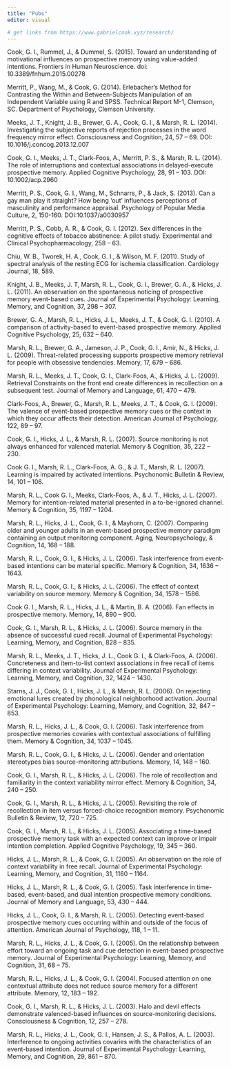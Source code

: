 ```yaml
---
title: "Pubs"
editor: visual

# get links from https://www.gabrielcook.xyz/research/
---
```



Cook, G. I., Rummel, J., & Dummel, S. (2015). Toward an understanding of motivational influences on prospective memory using value-added intentions. Frontiers in Human Neuroscience. doi: 10.3389/fnhum.2015.00278
 
Merritt, P., Wang, M., & Cook, G. (2014). Erlebacher’s Method for Contrasting the Within and Between-Subjects Manipulation of an Independent Variable using R and SPSS. Technical Report M-1, Clemson, SC. Department of Psychology, Clemson University.

Meeks, J. T., Knight, J. B., Brewer, G. A., Cook, G. I., & Marsh, R. L. (2014). Investigating the subjective reports of rejection processes in the word frequency mirror effect. Consciousness and Cognition, 24, 57 – 69. DOI: 10.1016/j.concog.2013.12.007
 
Cook, G. I., Meeks, J. T., Clark-Foos, A., Merritt, P. S., & Marsh, R. L. (2014). The role of interruptions and contextual associations in delayed-execute prospective memory. Applied Cognitive Psychology, 28, 91 – 103. DOI: 10.1002/acp.2960

Merritt, P. S., Cook, G. I., Wang, M., Schnarrs, P., & Jack, S. (2013). Can a gay man play it straight? How being ‘out’ influences perceptions of masculinity and performance appraisal. Psychology of Popular Media Culture, 2, 150-160. DOI:10.1037/a0030957

Merritt, P. S., Cobb, A. R., & Cook, G. I. (2012). Sex differences in the cognitive effects of tobacco abstinence: A pilot study. Experimental and Clinical Psychopharmacology, 258 – 63.
 
Chiu, W. B., Tworek, H. A., Cook, G. I., & Wilson, M. F. (2011). Study of spectral analysis of the resting ECG for ischemia classification. Cardiology Journal, 18, 589.
 
Knight, J. B., Meeks, J. T, Marsh, R. L., Cook, G. I., Brewer, G. A., & Hicks, J. L. (2011). An observation on the spontaneous noticing of prospective memory event-based cues. Journal of Experimental Psychology: Learning, Memory, and Cognition, 37, 298 – 307.
 
Brewer, G. A., Marsh, R. L., Hicks, J. L., Meeks, J. T., & Cook, G. I. (2010). A comparison of activity-based to event-based prospective memory. Applied Cognitive Psychology, 25, 632 – 640.
 
Marsh, R. L., Brewer, G. A., Jameson, J. P., Cook, G. I., Amir, N., & Hicks, J. L. (2009). Threat-related processing supports prospective memory retrieval for people with obsessive tendencies. Memory, 17, 679 – 686.
 
Marsh, R. L., Meeks, J. T., Cook, G. I., Clark-Foos, A., & Hicks, J. L. (2009). Retrieval Constraints on the front end create differences in recollection on a subsequent test. Journal of Memory and Language, 61, 470 – 479.
 
Clark-Foos, A., Brewer, G., Marsh, R. L., Meeks, J. T., & Cook, G. I. (2009). The valence of event-based prospective memory cues or the context in which they occur affects their detection. American Journal of Psychology, 122, 89 – 97.
 
Cook, G. I., Hicks, J. L., & Marsh, R. L. (2007). Source monitoring is not always enhanced for valenced material. Memory & Cognition, 35, 222 – 230.

Cook G. I., Marsh, R. L., Clark-Foos, A. G., & J. T., Marsh, R. L. (2007). Learning is impaired by activated intentions. Psychonomic Bulletin & Review, 14, 101 – 106.
 
Marsh, R. L., Cook G. I., Meeks, Clark-Foos, A., & J. T., Hicks, J. L. (2007). Memory for intention-related material presented in a to-be-ignored channel. Memory & Cognition, 35, 1197 – 1204.
 
Marsh, R. L., Hicks, J. L., Cook, G. I., & Mayhorn, C. (2007). Comparing older and younger adults in an event-based prospective memory paradigm containing an output monitoring component. Aging, Neuropsychology, & Cognition, 14, 168 – 188.

Marsh, R. L., Cook, G. I., & Hicks, J. L. (2006). Task interference from event-based intentions can be material specific. Memory & Cognition, 34, 1636 – 1643.
 
Marsh, R. L., Cook, G. I., & Hicks, J. L. (2006). The effect of context variability on source memory. Memory & Cognition, 34, 1578 – 1586.
 
Cook G. I., Marsh, R. L., Hicks, J. L., & Martin, B. A. (2006). Fan effects in prospective memory. Memory, 14, 890 – 900.
 
Cook, G. I., Marsh, R. L., & Hicks, J. L. (2006). Source memory in the absence of successful cued recall. Journal of Experimental Psychology: Learning, Memory, and Cognition, 828 – 835.
 
Marsh, R. L., Meeks, J. T., Hicks, J. L., Cook G. I., & Clark-Foos, A. (2006). Concreteness and item-to-list context associations in free recall of items differing in context variability. Journal of Experimental Psychology: Learning, Memory, and Cognition, 32, 1424 – 1430.
 
Starns, J. J., Cook, G. I., Hicks, J. L., & Marsh, R. L. (2006). On rejecting emotional lures created by phonological neighborhood activation. Journal of Experimental Psychology: Learning, Memory, and Cognition, 32, 847 – 853.
 
Marsh, R. L., Hicks, J. L., & Cook, G. I. (2006). Task interference from prospective memories covaries with contextual associations of fulfilling them. Memory & Cognition, 34, 1037 – 1045.
 
Marsh, R. L., Cook, G. I., & Hicks, J. L. (2006). Gender and orientation stereotypes bias source-monitoring attributions. Memory, 14, 148 – 160.

Cook, G. I., Marsh, R. L., & Hicks, J. L. (2006). The role of recollection and familiarity in the context variability mirror effect. Memory & Cognition, 34, 240 – 250.
 
Cook, G. I., Marsh, R. L., & Hicks, J. L. (2005). Revisiting the role of recollection in item versus forced-choice recognition memory. Psychonomic Bulletin & Review, 12, 720 – 725.
 
Cook, G. I., Marsh, R. L., & Hicks, J. L. (2005). Associating a time-based prospective memory task with an expected context can improve or impair intention completion. Applied Cognitive Psychology, 19, 345 – 360.
 
Hicks, J. L., Marsh, R. L., & Cook, G. I. (2005). An observation on the role of context variability in free recall. Journal of Experimental Psychology: Learning, Memory, and Cognition, 31, 1160 – 1164.
 
Hicks, J. L., Marsh, R. L., & Cook, G. I. (2005). Task interference in time-based, event-based, and dual intention prospective memory conditions. Journal of Memory and Language, 53, 430 – 444.
 
Hicks, J. L., Cook, G. I., & Marsh, R. L. (2005). Detecting event-based prospective memory cues occurring within and outside of the focus of attention. American Journal of Psychology, 118, 1 – 11.

Marsh, R. L., Hicks, J. L., & Cook, G. I. (2005). On the relationship between effort toward an ongoing task and cue detection in event-based prospective memory. Journal of Experimental Psychology: Learning, Memory, and Cognition, 31, 68 – 75.
 
Marsh, R. L., Hicks, J. L., & Cook, G. I. (2004). Focused attention on one contextual attribute does not reduce source memory for a different attribute. Memory, 12, 183 – 192.
 
Cook, G. I., Marsh, R. L., & Hicks, J. L. (2003). Halo and devil effects demonstrate valenced-based influences on source-monitoring decisions. Consciousness & Cognition, 12, 257 – 278.

Marsh, R. L., Hicks, J. L., Cook, G. I., Hansen, J. S., & Pallos, A. L. (2003). Interference to ongoing activities covaries with the characteristics of an event-based intention. Journal of Experimental Psychology: Learning, Memory, and Cognition, 29, 861 – 870.
